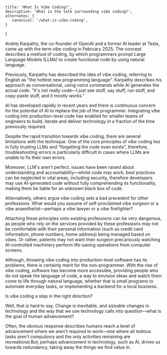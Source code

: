 
    title: 'What Is Vibe Coding?',
    description: 'What is the talk surrounding vibe coding?',
    alternates: {
       canonical: '/what-is-vibe-coding',
    }
}

<DynamicTitle className='mb-7' slug="/what-is-vibe-coding" />

<article className="space-y-7">

Andrej Karpathy, the co-founder of OpenAI and a former AI leader at Tesla, came up with the term *vibe coding* in February 2025. The concept describes a method of coding, by which programmers prompt Large Language Models (LLMs) to create functional code by using natural language.

Previously, Karpathy has described the idea of vibe coding, referring to English as "the hottest new programming language". Karpathy describes his approach as conversational, using voice commands while AI generates the actual code. "It's not really code—I just see stuff, say stuff, run stuff, and copy-paste stuff, and it mostly works."

AI has developed rapidly in recent years and there is continuous concern for the potential of AI to replace the job of the programmer. Integrating vibe coding into production-level code has enabled for smaller teams of engineers to build, iterate and deliver technology in a fraction of the time previously required.

Despite the rapid transition towards vibe coding, there are several limitations with the technique. One of the core principles of vibe coding lies in fully trusting LLMs and “forgetting the code even exists”, therefore, troubleshooting errors is particularly difficult in cases where LLMs are unable to fix their own errors.

Moreover, LLM's aren't perfect, issues have been raised about understanding and accountability—whilst code may work, best practices can be neglected in vital areas, including security, therefore developers may use AI-generated code without fully comprehending its functionality, making them be liable for an unknown black box of code.

Alternatively, others argue vibe coding sets a bad precedent for other professions. What would you assume of self-proclaimed vibe surgeon or a vibe anaesthetist—perhaps a vibe lawyer or a vibe firefighter?

Attaching these principles onto existing professions can be very dangerous, as people who rely on the services provided by these professions may not be comfortable with their personal information (such as credit card information, phone numbers, home address) being managed based on vibes. Or rather, patients may not want their surgeon precariously watching AI-controlled machinery perform life-saving operations from computer screens.

Although, throwing vibe coding into production-level software has its problems, there is certainly merit for the non-programmer. With the rise of vibe coding, software has become more accessible, providing people who do not speak the language of code, a way to envision ideas and watch them come to life through natural language, whether that is small programs to automate everyday tasks, or implementing a backend for a local business.

Is vibe coding a step in the right direction?

Well, that is hard to say. Change is inevitable, and sizeable changes in technology and the way that we use technology calls into question—what is the goal of human advancement?

Often, the obvious response describes humans reach a level of advancement where we aren't required to work—one where all tedious tasks aren't compulsory and the only activities remaining are recreational.But, perhaps advancement in technology, such as AI, drives us towards redundancy, taking away the things we find value in.

</article>